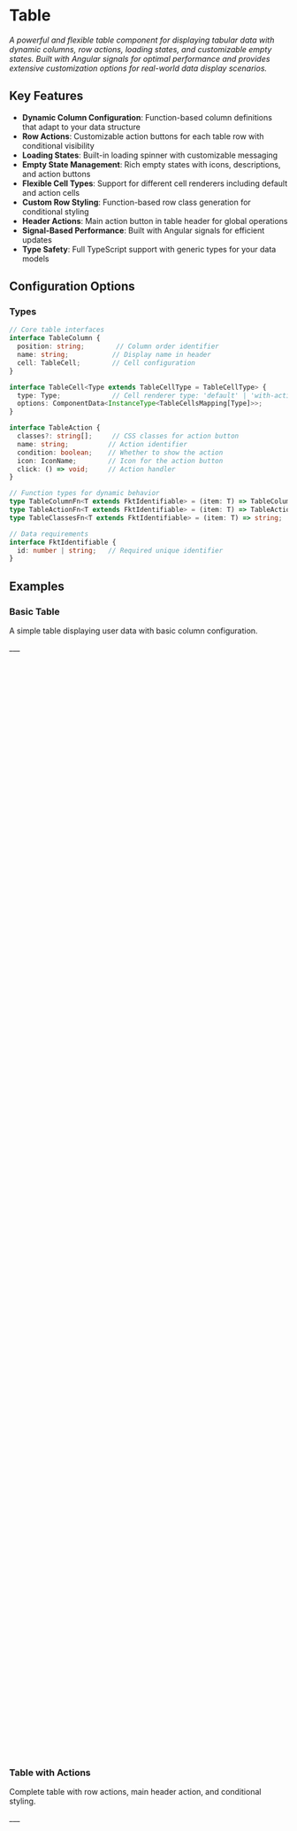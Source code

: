 
<Meta of={stories} />

# Table

_A powerful and flexible table component for displaying tabular data with dynamic columns, row actions, loading states, and customizable empty states. Built with Angular signals for optimal performance and provides extensive customization options for real-world data display scenarios._

## Key Features

- **Dynamic Column Configuration**: Function-based column definitions that adapt to your data structure
- **Row Actions**: Customizable action buttons for each table row with conditional visibility
- **Loading States**: Built-in loading spinner with customizable messaging
- **Empty State Management**: Rich empty states with icons, descriptions, and action buttons
- **Flexible Cell Types**: Support for different cell renderers including default and action cells
- **Custom Row Styling**: Function-based row class generation for conditional styling
- **Header Actions**: Main action button in table header for global operations
- **Signal-Based Performance**: Built with Angular signals for efficient updates
- **Type Safety**: Full TypeScript support with generic types for your data models

## Configuration Options

<ArgTypes/>

### Types

```typescript
// Core table interfaces
interface TableColumn {
  position: string;        // Column order identifier
  name: string;           // Display name in header
  cell: TableCell;        // Cell configuration
}

interface TableCell<Type extends TableCellType = TableCellType> {
  type: Type;             // Cell renderer type: 'default' | 'with-action'
  options: ComponentData<InstanceType<TableCellsMapping[Type]>>;
}

interface TableAction {
  classes?: string[];     // CSS classes for action button
  name: string;          // Action identifier
  condition: boolean;    // Whether to show the action
  icon: IconName;        // Icon for the action button
  click: () => void;     // Action handler
}

// Function types for dynamic behavior
type TableColumnFn<T extends FktIdentifiable> = (item: T) => TableColumn[];
type TableActionFn<T extends FktIdentifiable> = (item: T) => TableAction[];
type TableClassesFn<T extends FktIdentifiable> = (item: T) => string;

// Data requirements
interface FktIdentifiable {
  id: number | string;   // Required unique identifier
}
```

## Examples

### Basic Table

A simple table displaying user data with basic column configuration.

<Canvas sourceState="none" of={stories.BasicTable} />
<p></p>
___
<Controls include={["data", "loading", "noHeaderWhenEmpty", "noResults"]} of={stories.BasicTable} />

```typescript
export interface User extends FktIdentifiable {
	name: string;
	email: string;
	role: 'admin' | 'user' | 'moderator';
	status: 'active' | 'inactive' | 'pending';
	joinedAt: Date;
	lastLogin?: Date;
}

export const users: User[] = [
	{
		id: 1,
		name: 'John Doe',
		email: 'john.doe@example.com',
		role: 'admin',
		status: 'active',
		joinedAt: new Date('2023-01-15'),
		lastLogin: new Date('2024-08-20')
	},
	{
		id: 2,
		name: 'Jane Smith',
		email: 'jane.smith@example.com',
		role: 'user',
		status: 'active',
		joinedAt: new Date('2023-02-20'),
		lastLogin: new Date('2024-08-19')
	},
	{
		id: 3,
		name: 'Bob Johnson',
		email: 'bob.johnson@example.com',
		role: 'moderator',
		status: 'inactive',
		joinedAt: new Date('2023-03-10'),
		lastLogin: new Date('2024-08-10')
	},
	{
		id: 4,
		name: 'Alice Brown',
		email: 'alice.brown@example.com',
		role: 'user',
		status: 'pending',
		joinedAt: new Date('2024-08-15')
	}
];

@Component({
	selector: 'fkt-table-examples-basic-table',
	imports: [
		FktTableComponent
	],
	template: `
		<fkt-table
			[data]="data()"
			[columnsFn]="columnsFn"
			[loading]="loading()"
			[noHeaderWhenEmpty]="noHeaderWhenEmpty()"
			[noResults]="noResults()"
		/>
	`,
	styleUrl: './fkt-table-examples-basic-table.component.scss'
})
export class FktTableExamplesBasicTableComponent {
	data = input<User[]>(users);
	loading = input<boolean>(false);
	noHeaderWhenEmpty = input<boolean>(false);
	noResults = input<FktNoResults>({
		label: 'No data available',
		description: 'There are no records to display at this time.',
		icon: {name: 'document-text', size: '80px'}
	});

	columnsFn: FktTableColumnFn<User> = (user) => [
		{
			position: '1',
			name: 'Name',
			cell: {
				type: 'default',
				options: { value: user.name }
			}
		},
		{
			position: '2',
			name: 'Email',
			cell: {
				type: 'default',
				options: { value: user.email }
			}
		},
		{
			position: '3',
			name: 'Role',
			cell: {
				type: 'badge',
				options: {
					text: user.role,
					color: (() => {
						switch (user.role) {
							case "admin":
								return "blue";
							case "moderator":
								return "orange";
							default:
								return "green"
						}
					})(),
					variant: "faded"
				}
			}
		},
		{
			position: '4',
			name: 'Status',
			cell: {
				type: 'badge',
				options: {
					text: user.status,
					color: (() => {
						switch (user.status) {
							case "active":
								return "green";
							case "pending":
								return "orange";
							default:
								return "red"
						}
					})()
				}
			}
		}
	];
}
```

### Table with Actions

Complete table with row actions, main header action, and conditional styling.

<Canvas sourceState="none" of={stories.WithActions} />
<p></p>
___
<Controls include={["data", "loading", "noHeaderWhenEmpty", "noResults", "mainAction"]} of={stories.WithActions} />

```typescript
export interface User extends FktIdentifiable {
	name: string;
	email: string;
	role: 'admin' | 'user' | 'moderator';
	status: 'active' | 'inactive' | 'pending';
	joinedAt: Date;
	lastLogin?: Date;
}

export const users: User[] = [
	{
		id: 1,
		name: 'John Doe',
		email: 'john.doe@example.com',
		role: 'admin',
		status: 'active',
		joinedAt: new Date('2023-01-15'),
		lastLogin: new Date('2024-08-20')
	},
	{
		id: 2,
		name: 'Jane Smith',
		email: 'jane.smith@example.com',
		role: 'user',
		status: 'active',
		joinedAt: new Date('2023-02-20'),
		lastLogin: new Date('2024-08-19')
	},
	{
		id: 3,
		name: 'Bob Johnson',
		email: 'bob.johnson@example.com',
		role: 'moderator',
		status: 'inactive',
		joinedAt: new Date('2023-03-10'),
		lastLogin: new Date('2024-08-10')
	},
	{
		id: 4,
		name: 'Alice Brown',
		email: 'alice.brown@example.com',
		role: 'user',
		status: 'pending',
		joinedAt: new Date('2024-08-15')
	}
];

export const userMainAction: FktButtonAction = {
	identifier: 'add-user',
	text: 'Add User',
	theme: 'raised',
	color: 'primary',
	icon: 'plus',
	iconPosition: 'left',
	click: () => console.log('Add new user')
};

@Component({
	selector: 'fkt-table-examples-table-with-actions',
	imports: [
		FktTableComponent
	],
	template: `
		<fkt-table
			[data]="tableData()"
			[columnsFn]="columnsFn"
			[classesFn]="classesFn"
			[actionsFn]="actionsFn"
			[mainAction]="mainAction()"
			[loading]="loading()"
			[noHeaderWhenEmpty]="noHeaderWhenEmpty()"
			[noResults]="noResults()"
		/>
	`,
	styleUrl: './fkt-table-examples-table-with-actions.component.scss'
})
export class FktTableExamplesTableWithActionsComponent {
	data = input<User[]>(users);
	mainAction = input<FktButtonAction | undefined>(userMainAction);
	loading = input<boolean>(false);
	noHeaderWhenEmpty = input<boolean>(false);
	noResults = input<FktNoResults>({
		label: 'No users found',
		description: 'There are no users to display. Add a new user to get started.',
		icon: {name: 'user-group', size: '80px'},
		action: {
			identifier: 'add-user-from-empty',
			text: 'Add User',
			theme: 'raised',
			color: 'primary',
			icon: 'plus',
			iconPosition: 'left',
			click: () => {
				this.addUser();
			}
		}
	});

	protected tableData = linkedSignal<User[]>(this.data);

	actionsFn: FktTableActionFn<User> = (user) => [
		{
			identifier: 'view',
			condition: true,
			theme: 'basic',
			icon: 'eye',
			color: 'primary',
			click: () => this.viewUser(user)
		},
		{
			identifier: 'edit',
			condition: user.status !== 'inactive',
			theme: 'basic',
			icon: 'pencil',
			color: 'green',
			click: () => this.editUser(user)
		},
		{
			identifier: 'toggle-status',
			condition: true,
			theme: 'basic',
			icon: user.status === 'active' ? 'pause' : 'play',
			color: user.status === 'active' ? 'yellow' : 'green',
			click: () => this.toggleUserStatus(user)
		},
		{
			identifier: 'delete',
			condition: user.role !== 'admin',
			theme: 'basic',
			icon: 'trash',
			color: 'red',
			click: () => this.deleteUser(user)
		}
	];

	columnsFn: FktTableColumnFn<User> = (user) => [
		{
			position: '1',
			name: 'Name',
			cell: {
				type: 'default',
				options: { value: user.name }
			}
		},
		{
			position: '2',
			name: 'Email',
			cell: {
				type: 'default',
				options: { value: user.email }
			}
		},
		{
			position: '3',
			name: 'Role',
			cell: {
				type: 'badge',
				options: {
					text: user.role,
					color: (() => {
						switch (user.role) {
							case "admin":
								return "blue";
							case "moderator":
								return "orange";
							default:
								return "green"
						}
					})(),
					variant: "faded"
				}
			}
		},
		{
			position: '4',
			name: 'Status',
			cell: {
				type: 'badge',
				options: {
					text: user.status,
					color: (() => {
						switch (user.status) {
							case "active":
								return "green";
							case "pending":
								return "orange";
							default:
								return "red"
						}
					})()
				}
			}
		}
	];

	classesFn: FktTableClassesFn<User> = (user) => {
		switch (user.status) {
			case 'active':
				return 'table-user-active';
			case 'inactive':
				return 'table-user-inactive';
			case 'pending':
				return 'table-user-pending';
			default:
				return '';
		}
	};

	private viewUser(user: User) {
		console.log('Viewing user:', user);
	}

	private editUser(user: User) {
		console.log('Editing user:', user);
	}

	private toggleUserStatus(userToToggle: User) {
		this.tableData.update(data => {
			return data.map(user => {
					if (user.id !== userToToggle.id) return user;

					return {
						...user,
						status: userToToggle.status === 'active' ? 'inactive' : 'active' as User['status']
					}
				}
			)
		});
	}

	private deleteUser(userToRemove: User) {
		this.tableData.update(users => users.filter(user => user.id !== userToRemove.id));
	}

	private addUser(): void {
		const newUser: User = {
			id: Date.now(),
			name: `New User ${Math.floor(Math.random() * 1000)}`,
			email: `user${Math.floor(Math.random() * 1000)}@example.com`,
			role: 'user',
			status: 'active',
			joinedAt: new Date(),
			lastLogin: new Date()
		};

		this.tableData.update(data => [...data, newUser]);
	}
}
```

### Loading State

Table displaying loading spinner with customizable loading message.

<Canvas sourceState="none" of={stories.LoadingState} />
<p></p>
___
<Controls include={["data", "loading", "noHeaderWhenEmpty", "noResults", "mainAction"]} of={stories.LoadingState} />

```typescript
export interface User extends FktIdentifiable {
	name: string;
	email: string;
	role: 'admin' | 'user' | 'moderator';
	status: 'active' | 'inactive' | 'pending';
	joinedAt: Date;
	lastLogin?: Date;
}

export const users: User[] = [
	{
		id: 1,
		name: 'John Doe',
		email: 'john.doe@example.com',
		role: 'admin',
		status: 'active',
		joinedAt: new Date('2023-01-15'),
		lastLogin: new Date('2024-08-20')
	},
	{
		id: 2,
		name: 'Jane Smith',
		email: 'jane.smith@example.com',
		role: 'user',
		status: 'active',
		joinedAt: new Date('2023-02-20'),
		lastLogin: new Date('2024-08-19')
	},
	{
		id: 3,
		name: 'Bob Johnson',
		email: 'bob.johnson@example.com',
		role: 'moderator',
		status: 'inactive',
		joinedAt: new Date('2023-03-10'),
		lastLogin: new Date('2024-08-10')
	},
	{
		id: 4,
		name: 'Alice Brown',
		email: 'alice.brown@example.com',
		role: 'user',
		status: 'pending',
		joinedAt: new Date('2024-08-15')
	}
];

export const userMainAction: FktButtonAction = {
	identifier: 'add-user',
	text: 'Add User',
	theme: 'raised',
	color: 'primary',
	icon: 'plus',
	iconPosition: 'left',
	click: () => console.log('Add new user')
};

@Component({
	selector: 'fkt-table-examples-loading-state',
	imports: [
		FktTableComponent
	],
	template: `
		<fkt-table
			[data]="data()"
			[columnsFn]="columnsFn"
			[classesFn]="classesFn"
			[actionsFn]="actionsFn"
			[mainAction]="tableMainAction()"
			[loading]="loading()"
			[noHeaderWhenEmpty]="noHeaderWhenEmpty()"
			[noResults]="tableNoResults()"
		/>
	`,
	styleUrl: './fkt-table-examples-loading-state.component.scss'
})
export class FktTableExamplesLoadingStateComponent {
	data = input<User[]>(users);
	mainAction = input<FktButtonAction>(userMainAction);
	loading = input<boolean>(false);
	noHeaderWhenEmpty = input<boolean>(false);
	noResults = input<FktNoResults>({
		label: 'No data available',
		description: 'There are no records to display at this time.',
		icon: {name: 'document-text', size: '80px'}
	});

	tableData = linkedSignal(this.data);

	tableMainAction = linkedSignal((): FktButtonAction => {
		return {
			...this.mainAction(),
			click: () => this.addUser()
		}
	})

	tableNoResults = linkedSignal((): FktNoResults => {
		return {
			...this.noResults(),
			action: {
				identifier: 'load-data',
				text: 'Load Sample Data',
				theme: 'raised',
				color: 'primary',
				icon: 'arrow-down-tray',
				iconPosition: 'left',
				click: () => this.addUser()
			}
		}
	})

	protected columnsFn: FktTableColumnFn<User> = (user) => [
		{
			position: '1',
			name: 'Name',
			cell: {
				type: 'default',
				options: {value: user.name}
			}
		},
		{
			position: '2',
			name: 'Email',
			cell: {
				type: 'default',
				options: {value: user.email}
			}
		},
		{
			position: '3',
			name: 'Role',
			cell: {
				type: 'badge',
				options: {
					text: user.role,
					color: (() => {
						switch (user.role) {
							case "admin":
								return "blue";
							case "moderator":
								return "orange";
							default:
								return "green"
						}
					})(),
					variant: "faded"
				}
			}
		},
		{
			position: '4',
			name: 'Status',
			cell: {
				type: 'badge',
				options: {
					text: user.status,
					color: (() => {
						switch (user.status) {
							case "active":
								return "green";
							case "pending":
								return "orange";
							default:
								return "red"
						}
					})()
				}
			}
		}
	];

	protected classesFn: FktTableClassesFn<User> = (user) => {
		switch (user.status) {
			case 'active':
				return 'table-user-active';
			case 'inactive':
				return 'table-user-inactive';
			case 'pending':
				return 'table-user-pending';
			default:
				return '';
		}
	};

	protected actionsFn: FktTableActionFn<User> = (user) => [
		{
			identifier: 'view',
			condition: true,
			theme: 'basic',
			icon: 'eye',
			color: 'primary',
			click: () => console.log('View user:', user.name)
		},
		{
			identifier: 'edit',
			condition: user.status !== 'inactive',
			theme: 'basic',
			icon: 'pencil',
			color: 'green',
			click: () => console.log('Edit user:', user.name)
		},
		{
			identifier: 'delete',
			condition: user.role === 'admin',
			theme: 'basic',
			icon: 'trash',
			color: 'red',
			click: () => console.log('Delete user:', user.name)
		}
	];

	private addUser(): void {
		const newUser: User = {
			id: Date.now(),
			name: `New User ${Math.floor(Math.random() * 1000)}`,
			email: `user${Math.floor(Math.random() * 1000)}@example.com`,
			role: 'user',
			status: 'active',
			joinedAt: new Date(),
			lastLogin: new Date()
		};

		this.tableData.update(data => [...data, newUser]);
	}
}
```

### Empty State

Table with comprehensive empty state configuration including action button.

<Canvas sourceState="none" of={stories.EmptyState} />
<p></p>
___
<Controls include={["data", "loading", "noHeaderWhenEmpty", "noResults"]} of={stories.EmptyState} />

```typescript
export interface User extends FktIdentifiable {
	name: string;
	email: string;
	role: 'admin' | 'user' | 'moderator';
	status: 'active' | 'inactive' | 'pending';
	joinedAt: Date;
	lastLogin?: Date;
}

export const users: User[] = [
	{
		id: 1,
		name: 'John Doe',
		email: 'john.doe@example.com',
		role: 'admin',
		status: 'active',
		joinedAt: new Date('2023-01-15'),
		lastLogin: new Date('2024-08-20')
	},
	{
		id: 2,
		name: 'Jane Smith',
		email: 'jane.smith@example.com',
		role: 'user',
		status: 'active',
		joinedAt: new Date('2023-02-20'),
		lastLogin: new Date('2024-08-19')
	},
	{
		id: 3,
		name: 'Bob Johnson',
		email: 'bob.johnson@example.com',
		role: 'moderator',
		status: 'inactive',
		joinedAt: new Date('2023-03-10'),
		lastLogin: new Date('2024-08-10')
	},
	{
		id: 4,
		name: 'Alice Brown',
		email: 'alice.brown@example.com',
		role: 'user',
		status: 'pending',
		joinedAt: new Date('2024-08-15')
	}
];

export const userMainAction: FktButtonAction = {
	identifier: 'add-user',
	text: 'Add User',
	theme: 'raised',
	color: 'primary',
	icon: 'plus',
	iconPosition: 'left',
	click: () => console.log('Add new user')
};


@Component({
	selector: 'fkt-table-examples-empty-state',
	imports: [
		FktTableComponent
	],
	template: `
		<fkt-table
			[data]="tableData()"
			[columnsFn]="columnsFn"
			[classesFn]="classesFn"
			[mainAction]="tableMainAction()"
			[loading]="loading()"
			[noHeaderWhenEmpty]="noHeaderWhenEmpty()"
			[noResults]="tableNoResults()"
		/>
	`,
	styleUrl: './fkt-table-examples-empty-state.component.scss'
})
export class FktTableExamplesEmptyStateComponent {
	data = input<User[]>(users);
	mainAction = input<FktButtonAction>(userMainAction);
	loading = input<boolean>(false);
	noHeaderWhenEmpty = input<boolean>(false);
	noResults = input<FktNoResults>({
		label: 'No data available',
		description: 'There are no records to display at this time.',
		icon: {name: 'document-text', size: '80px'}
	});

	tableData = linkedSignal(this.data);

	tableNoResults = linkedSignal((): FktNoResults => {
		return {
			...this.noResults(),
			action: {
				identifier: 'add-data',
				text: 'Add Data',
				theme: 'raised',
				color: 'primary',
				icon: 'plus',
				iconPosition: 'left',
				click: () => {
					this.addUser();
				}
			}
		}
	});

	tableMainAction(): FktButtonAction {
		return {
			...this.mainAction(),
			click: () => {
				this.addUser();
			}
		}
	}

	columnsFn: FktTableColumnFn<User> = (user) => [
		{
			position: '1',
			name: 'Name',
			cell: {
				type: 'default',
				options: {value: user.name}
			}
		},
		{
			position: '2',
			name: 'Email',
			cell: {
				type: 'default',
				options: {value: user.email}
			}
		},
		{
			position: '3',
			name: 'Role',
			cell: {
				type: 'badge',
				options: {
					text: user.role,
					color: (() => {
						switch (user.role) {
							case "admin":
								return "blue";
							case "moderator":
								return "orange";
							default:
								return "green"
						}
					})(),
					variant: "faded"
				}
			}
		},
		{
			position: '4',
			name: 'Status',
			cell: {
				type: 'badge',
				options: {
					text: user.status,
					color: (() => {
						switch (user.status) {
							case "active":
								return "green";
							case "pending":
								return "orange";
							default:
								return "red"
						}
					})()
				}
			}
		}
	];

	classesFn: FktTableClassesFn<User> = (user) => {
		switch (user.status) {
			case 'active':
				return 'table-user-active';
			case 'inactive':
				return 'table-user-inactive';
			case 'pending':
				return 'table-user-pending';
			default:
				return '';
		}
	};

	private addUser() {
		const newUser: User = {
			id: Date.now(),
			name: `New User ${Math.floor(Math.random() * 1000)}`,
			email: `user${Math.floor(Math.random() * 1000)}@example.com`,
			role: 'user',
			status: 'active',
			joinedAt: new Date(),
			lastLogin: new Date()
		};

		this.tableData.update(data => [...data, newUser]);
	}
}
```

### Interactive States

Interactive example with state controls for testing different table states.

<Canvas sourceState="none" of={stories.InteractiveStates} />
<p></p>
___
<Controls include={["data", "loading", "noHeaderWhenEmpty", "noResults", "mainAction"]} of={stories.InteractiveStates} />

```typescript
type TableState = 'loading' | 'empty' | 'populated';

export interface User extends FktIdentifiable {
	name: string;
	email: string;
	role: 'admin' | 'user' | 'moderator';
	status: 'active' | 'inactive' | 'pending';
	joinedAt: Date;
	lastLogin?: Date;
}

export const users: User[] = [
	{
		id: 1,
		name: 'John Doe',
		email: 'john.doe@example.com',
		role: 'admin',
		status: 'active',
		joinedAt: new Date('2023-01-15'),
		lastLogin: new Date('2024-08-20')
	},
	{
		id: 2,
		name: 'Jane Smith',
		email: 'jane.smith@example.com',
		role: 'user',
		status: 'active',
		joinedAt: new Date('2023-02-20'),
		lastLogin: new Date('2024-08-19')
	},
	{
		id: 3,
		name: 'Bob Johnson',
		email: 'bob.johnson@example.com',
		role: 'moderator',
		status: 'inactive',
		joinedAt: new Date('2023-03-10'),
		lastLogin: new Date('2024-08-10')
	},
	{
		id: 4,
		name: 'Alice Brown',
		email: 'alice.brown@example.com',
		role: 'user',
		status: 'pending',
		joinedAt: new Date('2024-08-15')
	}
];

export const userMainAction: FktButtonAction = {
	identifier: 'add-user',
	text: 'Add User',
	theme: 'raised',
	color: 'primary',
	icon: 'plus',
	iconPosition: 'left',
	click: () => console.log('Add new user')
};


@Component({
	selector: 'fkt-table-examples-interactive-states',
	imports: [
		FktButtonComponent,
		FktTableComponent
	],
	template: `
		<div class="container">
			<div class="container__actions">
				<fkt-button
					text="Loading State"
					color="primary"
					[theme]="currentState() === 'loading' ? 'raised' : 'stroked'"
					[disabled]="false"
					(click)="setState('loading')"
				/>
				<fkt-button
					text="Empty State"
					color="yellow"
					[theme]="currentState() === 'empty' ? 'raised' : 'stroked'"
					[disabled]="false"
					(click)="setState('empty')"
				/>
				<fkt-button
					text="Populated State"
					color="green"
					[theme]="currentState() === 'populated' ? 'raised' : 'stroked'"
					[disabled]="false"
					(click)="setState('populated')"
				/>
			</div>

			<fkt-table
				[data]="tableData()"
				[columnsFn]="columnsFn"
				[classesFn]="classesFn"
				[actionsFn]="actionsFn"
				[mainAction]="tableMainAction()"
				[loading]="tableLoading()"
				[noHeaderWhenEmpty]="noHeaderWhenEmpty()"
				[noResults]="tableNoResults()"
			/>
		</div>
	`,
	styleUrl: './fkt-table-examples-interactive-states.component.scss'
})
export class FktTableExamplesInteractiveStatesComponent {
	data = input<User[]>(users);
	mainAction = input<FktButtonAction>(userMainAction);
	loading = input<boolean>(false);
	noHeaderWhenEmpty = input<boolean>(true);
	noResults = input<FktNoResults>({
		label: 'No data to display',
		description: 'The table is currently empty. Try loading some data or adding new records.',
		icon: { name: 'table-cells', size: '96px' },
	});

	protected currentState = signal<TableState>('populated');

	protected tableLoading = linkedSignal(() => {
		const state = this.currentState();
		const inputLoading = this.loading();
		return state === 'loading' || inputLoading;
	});

	tableMainAction = linkedSignal((): FktButtonAction => {
		return {
			...this.mainAction(),
			click: () => this.addUser()
		}
	})

	tableNoResults = linkedSignal((): FktNoResults => {
		return {
			...this.noResults(),
			action: {
				identifier: 'load-data',
				text: 'Load Sample Data',
				theme: 'raised',
				color: 'primary',
				icon: 'arrow-down-tray',
				iconPosition: 'left',
				click: () => this.addUser()
			}
		}
	})

	protected tableData = linkedSignal(() => {
		const state = this.currentState();
		const inputData = this.data();

		switch (state) {
			case 'loading':
				return inputData;
			case 'empty':
				return [];
			case 'populated':
				return inputData;
			default:
				return inputData;
		}
	});

	protected columnsFn: FktTableColumnFn<User> = (user) => [
		{
			position: '1',
			name: 'Name',
			cell: {
				type: 'default',
				options: { value: user.name }
			}
		},
		{
			position: '2',
			name: 'Email',
			cell: {
				type: 'default',
				options: { value: user.email }
			}
		},
		{
			position: '3',
			name: 'Role',
			cell: {
				type: 'badge',
				options: {
					text: user.role,
					color: (() => {
						switch (user.role) {
							case "admin":
								return "blue";
							case "moderator":
								return "orange";
							default:
								return "green"
						}
					})(),
					variant: "faded"
				}
			}
		},
		{
			position: '4',
			name: 'Status',
			cell: {
				type: 'badge',
				options: {
					text: user.status,
					color: (() => {
						switch (user.status) {
							case "active":
								return "green";
							case "pending":
								return "orange";
							default:
								return "red"
						}
					})()
				}
			}
		}
	];

	protected classesFn: FktTableClassesFn<User> = (user) => {
		switch (user.status) {
			case 'active':
				return 'table-user-active';
			case 'inactive':
				return 'table-user-inactive';
			case 'pending':
				return 'table-user-pending';
			default:
				return '';
		}
	};

	protected actionsFn: FktTableActionFn<User> = (user) => [
		{
			identifier: 'view',
			condition: true,
			theme: 'basic',
			icon: 'eye',
			color: 'primary',
			click: () => console.log('View user:', user.name)
		},
		{
			identifier: 'edit',
			condition: user.status !== 'inactive',
			theme: 'basic',
			icon: 'pencil',
			color: 'green',
			click: () => console.log('Edit user:', user.name)
		},
		{
			identifier: 'delete',
			condition: user.role === 'admin',
			theme: 'basic',
			icon: 'trash',
			color: 'red',
			click: () => console.log('Delete user:', user.name)
		}
	];

	protected setState(newState: TableState): void {
		this.currentState.set(newState);
	}

	private addUser(): void {
		this.setState('populated');
	}
}
```

### Custom Cell Types

Advanced example showing different cell types and custom formatting.

<Canvas sourceState="none" of={stories.CustomCells} />
<p></p>
___
<Controls include={["loading", "noHeaderWhenEmpty"]} of={stories.CustomCells} />

```typescript
@Component({
	selector: 'fkt-table-examples-custom-cells',
	imports: [
		FktTableComponent
	],
	template: `
		<div class="container">
			<div class="container__table">
				<h3>Products - Custom Price and Status Formatting</h3>
				<fkt-table
					[data]="productData()"
					[columnsFn]="productColumns()"
					[classesFn]="productClassesFn"
					[actionsFn]="productActionsFn"
					[mainAction]="productMainAction()"
					[loading]="loading()"
					[noHeaderWhenEmpty]="noHeaderWhenEmpty()"
					[noResults]="productNoResults"
				/>
			</div>

			<div class="container__table">
				<h3>Tasks - Status and Priority Indicators</h3>
				<fkt-table
					[data]="taskData()"
					[columnsFn]="taskColumns()"
					[classesFn]="taskClassesFn"
					[actionsFn]="taskActionsFn"
					[mainAction]="taskMainAction()"
					[loading]="loading()"
					[noHeaderWhenEmpty]="noHeaderWhenEmpty()"
					[noResults]="taskNoResults"
				/>
			</div>
		</div>
	`,
	styleUrl: './fkt-table-examples-custom-cells.component.scss'
})
export class FktTableExamplesCustomCellsComponent {
	loading = input<boolean>(false);
	noHeaderWhenEmpty = input<boolean>(false);

	productData = signal<Product[]>(productData.products);
	taskData = signal<Task[]>(taskData.tasks);

	productColumns = computed<FktTableColumnFn<Product>>(() => (product) => [
		{
			position: '1',
			name: 'Product',
			cell: {
				type: 'default',
				options: {value: product.name}
			}
		},
		{
			position: '2',
			name: 'Category',
			cell: {
				type: 'default',
				options: {value: product.category}
			}
		},
		{
			position: '3',
			name: 'Price',
			cell: {
				type: 'default',
				options: {
					value: new Intl.NumberFormat('en-US', {
						style: 'currency',
						currency: 'USD'
					}).format(product.price)
				}
			}
		},
		{
			position: '4',
			name: 'Stock',
			cell: {
				type: 'default',
				options: {
					value: product.stock === 0
						? 'Out of Stock'
						: `${product.stock} units`
				}
			}
		},
		{
			position: '5',
			name: 'Status',
			cell: {
				type: 'with-action',
				options: {
					text: {
						value:
							this.formatProductStatus(product.status)
					},
					actions: [{
						identifier: 'toggle-product-status',
						icon: product.status === 'active' ? 'check-circle' : 'x-circle',
						theme: 'basic',
						color: product.status === 'active' ? 'green' : 'red',
						click: () => this.toggleProductStatus(product)
					}]
				}
			}
		}
	]);

	taskColumns = computed<FktTableColumnFn<Task>>(() => (task) => [
		{
			position: '1',
			name: 'Task',
			cell: {
				type: 'default',
				options: {value: task.title}
			}
		},
		{
			position: '2',
			name: 'Assignee',
			cell: {
				type: 'default',
				options: {value: task.assignee}
			}
		},
		{
			position: '3',
			name: 'Priority',
			cell: {
				type: 'with-action',
				options: {
					text: {
						value: this.formatPriority(task.priority)
					},
					actions: [
						{
							identifier: 'change-priority',
							icon: 'pencil-square',
							color: "primary",
							tooltip: "Change priority",
							theme: 'basic',
							condition: true,
							click: () => this.changePriority(task)
						}
					]
				}
			}
		},
		{
			position: '4',
			name: 'Status',
			cell: {
				type: 'with-action',
				options: {
					text: {value: this.formatTaskStatus(task.status)},
					actions: [
						{
							identifier: 'change-task',
							condition: true,
							theme: 'basic',
							color: this.getStatusColor(task.status),
							icon: this.getStatusIcon(task.status),
							click: () => this.changeTaskStatus(task)
						}
					]
				}
			}
		},
		{
			position: '5',
			name: 'Due Date',
			cell: {
				type: 'default',
				options: {
					value: new Intl.DateTimeFormat('en-US', {
						month: 'short',
						day: 'numeric',
						year: 'numeric'
					}).format(task.dueDate)
				}
			}
		}
	]);

	productClassesFn: FktTableClassesFn<Product> = (product) => {
		if (product.stock === 0) {
			return 'table-product-no-stock';
		}
		if (product.status === 'discontinued') {
			return 'table-product-discontinued';
		}
		return '';
	};

	taskClassesFn: FktTableClassesFn<Task> = (task) => {
		switch (task.status) {
			case 'completed':
				return 'table-task-completed';
			case 'in-progress':
				return 'table-task-in-progress';
			case 'cancelled':
				return 'table-task-cancelled';
			default:
				return '';
		}
	};

	productActionsFn: FktTableActionFn<Product> = (product) => [
		{
			identifier: 'edit',
			condition: product.status !== 'discontinued',
			icon: 'pencil',
			color: 'green',
			theme: 'basic',
			click: () => console.log('Edit product:', product.name)
		},
		{
			identifier: 'delete',
			condition: true,
			icon: 'trash',
			color: 'red',
			theme: 'basic',
			click: () => console.log('Delete product:', product.name)
		}
	];

	taskActionsFn: FktTableActionFn<Task> = (task) => [
		{
			identifier: 'complete',
			condition: task.status !== 'completed' && task.status !== 'cancelled',
			icon: 'check',
			color: 'green',
			theme: 'basic',
			click: () => console.log('Complete task:', task.title)
		},
		{
			identifier: 'edit',
			condition: task.status !== 'completed',
			icon: 'pencil',
			color: 'primary',
			theme: 'basic',
			click: () => console.log('Edit task:', task.title)
		},
		{
			identifier: 'cancel',
			condition: task.status !== 'completed' && task.status !== 'cancelled',
			icon: 'x-mark',
			color: 'red',
			theme: 'basic',
			click: () => console.log('Cancel task:', task.title)
		}
	];

	taskMainAction = computed<FktButtonAction>(() => ({
		identifier: 'add-task',
		text: 'New Task',
		theme: 'raised',
		color: 'primary',
		icon: 'plus',
		iconPosition: 'left',
		click: () => console.log('Add new task')
	}));
	productMainAction = computed<FktButtonAction>(() => ({
		identifier: 'add-product',
		text: 'Add Product',
		theme: 'raised',
		color: 'primary',
		icon: 'plus',
		iconPosition: 'left',
		click: () => console.log('Add new product')
	}));


	taskNoResults: FktNoResults = {
		label: 'No tasks assigned',
		description: 'You don\'t have any tasks yet. Create your first task to get started.',
		icon: {name: 'clipboard-document-list', size: '80px'},
		action: {
			identifier: 'add-first-task',
			text: 'Create Task',
			theme: 'raised',
			color: 'primary',
			icon: 'plus',
			iconPosition: 'left',
			click: () => console.log('Add first task')
		}
	};

	productNoResults: FktNoResults = {
		label: 'No products available',
		description: 'Your product catalog is empty. Add some products to get started.',
		icon: {name: 'shopping-bag', size: '80px'},
		action: {
			identifier: 'add-first-product',
			text: 'Add Product',
			theme: 'raised',
			color: 'primary',
			icon: 'plus',
			iconPosition: 'left',
			click: () => console.log('Add first product')
		}
	};

	private formatProductStatus(status: Product['status']): string {
		switch (status) {
			case 'active':
				return 'Active';
			case 'inactive':
				return 'Inactive';
			case 'discontinued':
				return 'Discontinued';
			default:
				return status;
		}
	}

	private toggleProductStatus(product: Product): void {
		console.log('Toggle product status:', product);
	}

	private formatPriority(priority: Task['priority']): string {
		return priority.charAt(0).toUpperCase() + priority.slice(1);
	}

	private getPriorityIcon(priority: Task['priority']): FktIconName {
		switch (priority) {
			case 'high':
				return 'arrow-up';
			case 'medium':
				return 'minus';
			case 'low':
				return 'arrow-down';
			default:
				return 'minus';
		}
	}

	private getPriorityColor(priority: Task['priority']): string {
		switch (priority) {
			case 'high':
				return 'red';
			case 'medium':
				return 'yellow';
			case 'low':
				return 'green';
			default:
				return 'gray';
		}
	}

	private formatTaskStatus(status: Task['status']): string {
		switch (status) {
			case 'todo':
				return 'To Do';
			case 'in-progress':
				return 'In Progress';
			case 'completed':
				return 'Completed';
			case 'cancelled':
				return 'Cancelled';
			default:
				return status;
		}
	}

	private getStatusIcon(status: Task['status']): FktIconName {
		switch (status) {
			case 'todo':
				return 'clock';
			case 'in-progress':
				return 'play';
			case 'completed':
				return 'check';
			case 'cancelled':
				return 'x-mark';
			default:
				return 'clock';
		}
	}

	private getStatusColor(status: Task['status']): FktColor {
		switch (status) {
			case 'in-progress':
				return 'yellow';
			case 'completed':
				return 'green';
			case 'cancelled':
				return 'red';
			default:
				return 'blue';
		}
	}

	private changePriority(task: Task): void {
		console.log('Change priority for task:', task);
	}

	private changeTaskStatus(task: Task): void {
		console.log('Change status for task:', task);
	}
}
```

### Product Table

Real-world example with product data and inventory management actions.

<Canvas sourceState="none" of={stories.ProductTable} />
<p></p>
___
<Controls include={["data", "loading", "noHeaderWhenEmpty", "noResults"]} of={stories.ProductTable} />

```typescript
export interface Product extends FktIdentifiable {
	name: string;
	category: string;
	price: number;
	stock: number;
	status: 'active' | 'inactive' | 'discontinued';
	createdAt: Date;
}

export const products: Product[] = [
	{
		id: 1,
		name: 'Laptop Pro',
		category: 'Electronics',
		price: 1299.99,
		stock: 25,
		status: 'active',
		createdAt: new Date('2023-01-10')
	},
	{
		id: 2,
		name: 'Wireless Headphones',
		category: 'Electronics',
		price: 199.99,
		stock: 0,
		status: 'inactive',
		createdAt: new Date('2023-02-15')
	},
	{
		id: 3,
		name: 'Office Chair',
		category: 'Furniture',
		price: 299.99,
		stock: 12,
		status: 'active',
		createdAt: new Date('2023-03-20')
	},
	{
		id: 4,
		name: 'Standing Desk',
		category: 'Furniture',
		price: 599.99,
		stock: 8,
		status: 'discontinued',
		createdAt: new Date('2023-01-25')
	}
];

export const productMainAction: FktButtonAction = {
	identifier: 'add-product',
	text: 'Add Product',
	theme: 'raised',
	color: 'primary',
	icon: 'plus',
	iconPosition: 'left',
	click: () => console.log('Add new product')
};

@Component({
	selector: 'fkt-table-examples-product-table',
	imports: [
		FktTableComponent
	],
	template: `
		<fkt-table
			[data]="data()"
			[columnsFn]="columnsFn"
			[classesFn]="classesFn"
			[actionsFn]="actionsFn"
			[mainAction]="mainAction()"
			[loading]="loading()"
			[noHeaderWhenEmpty]="noHeaderWhenEmpty()"
			[noResults]="noResults()"
		/>
	`,
	styleUrl: './fkt-table-examples-product-table.component.scss'
})
export class FktTableExamplesProductTableComponent {
	data = input<Product[]>(products);

	mainAction = input<FktButtonAction>(productMainAction);
	loading = input<boolean>(false);
	noHeaderWhenEmpty = input<boolean>(false);
	noResults = input<FktNoResults>({
		label: 'No data available',
		description: 'There are no records to display at this time.',
		icon: {name: 'document-text', size: '80px'}
	});

	columnsFn: FktTableColumnFn<Product> = (product) => [
		{
			position: '1',
			name: 'Product',
			cell: {
				type: 'default',
				options: {value: product.name}
			}
		},
		{
			position: '2',
			name: 'Category',
			cell: {
				type: 'default',
				options: {value: product.category}
			}
		},
		{
			position: '3',
			name: 'Price',
			cell: {
				type: 'badge',
				options: {
					text: `$${product.price.toFixed(2)}`,
					color: "green",
					variant: "faded"
				}
			}
		},
		{
			position: '4',
			name: 'Stock',
			cell: {
				type: 'badge',
				options: {
					text: product.stock.toString(),
					color: "blue",
					variant: "opaque"
				}
			}
		}
	];

	classesFn: FktTableClassesFn<Product> = (product) => {
		if (product.stock === 0) {
			return 'table-product-no-stock';
		}
		if (product.status === 'discontinued') {
			return 'table-product-discontinued';
		}
		return '';
	};

	actionsFn: FktTableActionFn<Product> = (product) => [
		{
			identifier: 'edit',
			condition: product.status !== 'discontinued',
			icon: 'pencil',
			color: 'green',
			theme: 'basic',
			click: () => console.log('Edit product:', product.name)
		},
		{
			identifier: 'delete',
			condition: true,
			icon: 'trash',
			color: 'red',
			theme: 'basic',
			click: () => console.log('Delete product:', product.name)
		}
	];
}
```

### Task Table

Task management table with priority and status indicators.

<Canvas sourceState="none" of={stories.TaskTable} />
<p></p>
___
<Controls include={["data", "loading", "noHeaderWhenEmpty", "noResults"]} of={stories.TaskTable} />

```typescript
export interface Task extends FktIdentifiable {
	title: string;
	description: string;
	priority: 'high' | 'medium' | 'low';
	status: 'todo' | 'in-progress' | 'completed' | 'cancelled';
	assignee: string;
	dueDate: Date;
	completedAt?: Date;
}

export const taskMainAction: FktButtonAction = {
	identifier: 'add-task',
	text: 'New Task',
	theme: 'raised',
	color: 'primary',
	icon: 'plus',
	iconPosition: 'left',
	click: () => console.log('Add new task')
};

export const tasks: Task[] = [
	{
		id: 1,
		title: 'Update documentation',
		description: 'Update the API documentation with recent changes',
		priority: 'high',
		status: 'in-progress',
		assignee: 'John Doe',
		dueDate: new Date('2024-08-25')
	},
	{
		id: 2,
		title: 'Fix login bug',
		description: 'Resolve the authentication issue on mobile devices',
		priority: 'high',
		status: 'todo',
		assignee: 'Jane Smith',
		dueDate: new Date('2024-08-23')
	},
	{
		id: 3,
		title: 'Implement search feature',
		description: 'Add search functionality to the products page',
		priority: 'medium',
		status: 'completed',
		assignee: 'Bob Johnson',
		dueDate: new Date('2024-08-20'),
		completedAt: new Date('2024-08-19')
	}
];

@Component({
	selector: 'fkt-table-examples-task-table',
	imports: [
		FktTableComponent
	],
	template: `
		<fkt-table
			[data]="data()"
			[columnsFn]="columnsFn"
			[classesFn]="classesFn"
			[actionsFn]="actionsFn"
			[mainAction]="mainAction()"
			[loading]="loading()"
			[noHeaderWhenEmpty]="noHeaderWhenEmpty()"
			[noResults]="noResults()"
		/>
	`,
	styleUrl: './fkt-table-examples-task-table.component.scss'
})
export class FktTableExamplesTaskTableComponent {
	data = input<Task[]>(tasks);

	mainAction = input<FktButtonAction>(taskMainAction);
	loading = input<boolean>(false);
	noHeaderWhenEmpty = input<boolean>(false);
	noResults = input<FktNoResults>({
		label: 'No data available',
		description: 'There are no records to display at this time.',
		icon: {name: 'document-text', size: '80px'}
	});

	protected columnsFn: FktTableColumnFn<Task> = (task) => [
		{
			position: '1',
			name: 'Task',
			cell: {
				type: 'default',
				options: { value: task.title }
			}
		},
		{
			position: '2',
			name: 'Assignee',
			cell: {
				type: 'default',
				options: { value: task.assignee }
			}
		},
		{
			position: '3',
			name: 'Priority',
			cell: {
				type: 'badge',
				options: {
					text: task.priority,
					color: (() => {
						switch (task.priority) {
							case "high":
								return "red";
							case "medium":
								return "orange";
							default:
								return "blue"
						}
					})()
				}
			}
		},
		{
			position: '4',
			name: 'Status',
			cell: {
				type: 'badge',
				options: {
					text: task.status,
					color: (() => {
						switch (task.status) {
							case "todo":
								return "green";
							case "completed":
								return "blue";
							case "in-progress":
								return "orange";
							default:
								return "red"
						}
					})()
				}
			}
		}
	];

	protected classesFn: FktTableClassesFn<Task> = (task) => {
		switch (task.status) {
			case 'completed':
				return 'table-task-completed';
			case 'in-progress':
				return 'table-task-in-progress';
			case 'cancelled':
				return 'table-task-cancelled';
			default:
				return '';
		}
	};

	protected actionsFn: FktTableActionFn<Task> = (task) => [
		{
			identifier: 'complete',
			condition: task.status !== 'completed' && task.status !== 'cancelled',
			icon: 'check',
			color: 'green',
			theme: 'basic',
			click: () => console.log('Complete task:', task.title)
		},
		{
			identifier: 'edit',
			condition: task.status !== 'completed',
			icon: 'pencil',
			color: 'primary',
			theme: 'basic',
			click: () => console.log('Edit task:', task.title)
		},
		{
			identifier: 'cancel',
			condition: task.status !== 'completed' && task.status !== 'cancelled',
			icon: 'x-mark',
			color: 'red',
			theme: 'basic',
			click: () => console.log('Cancel task:', task.title)
		}
	];
}
```

## Use Cases

The Table component is ideal for various data display scenarios in modern web applications:

### Administrative Dashboards
Perfect for user management, system monitoring, and configuration interfaces where data needs to be presented clearly with actionable controls.

### Data Management Interfaces
Excellent for CRM systems, inventory management, and database frontends where users need to view, edit, and interact with large datasets.

### Content Management Systems
Great for article listings, media libraries, and any content that requires tabular organization with bulk and individual actions.

### Analytics and Reporting
Suitable for displaying metrics, logs, and analytical data with sorting, filtering, and export capabilities.

### E-commerce Platforms
Ideal for product catalogs, order management, and customer data where visual status indicators and quick actions are essential.

## Accessibility

### Keyboard Navigation
- **Tab Navigation**: Full keyboard support for navigating through table headers, action buttons, and interactive elements
- **Enter/Space**: Activates action buttons and interactive elements within table cells
- **Arrow Keys**: Native browser support for navigating table cells when using screen readers

### Screen Reader Support
- **Table Structure**: Proper HTML table markup with thead, tbody, and semantic structure
- **Header Association**: Table headers are properly associated with data cells
- **Action Announcements**: Row actions are properly labeled and announced to screen readers
- **State Communication**: Loading states and empty states are communicated through accessible text

### Focus Management
- **Logical Order**: Focus flows naturally through table headers and row actions
- **Visual Indicators**: Clear focus indicators on all interactive elements
- **Skip Patterns**: Efficient navigation patterns for large tables

### ARIA Support
- **Role Attributes**: Proper ARIA roles for table structure and interactive elements
- **State Attributes**: Dynamic ARIA states for loading, expanded/collapsed states
- **Label Associations**: Comprehensive labeling for action buttons and controls

### High Contrast Support
- **Color Independence**: All information is conveyed through multiple channels (color, text, icons)
- **Contrast Ratios**: Text and interactive elements meet WCAG contrast requirements
- **System Integration**: Respects user's high contrast mode preferences

## Performance

### Efficient Rendering
- **Angular Signals**: Built with Angular signals for optimal change detection and rendering performance
- **OnPush Strategy**: Uses OnPush change detection for efficient updates
- **Virtual Scrolling Ready**: Compatible with Angular CDK virtual scrolling for large datasets

### Memory Management
- **Function References**: Proper handling of function references to avoid memory leaks
- **Event Cleanup**: Automatic cleanup of event listeners and subscriptions
- **Computed Values**: Efficient computation of derived values using Angular signals

### Bundle Optimization
- **Tree Shakable**: Only used components are included in the final bundle
- **Minimal Dependencies**: Uses only essential Angular and Frakton components
- **Efficient Imports**: Barrel exports for optimal import patterns
